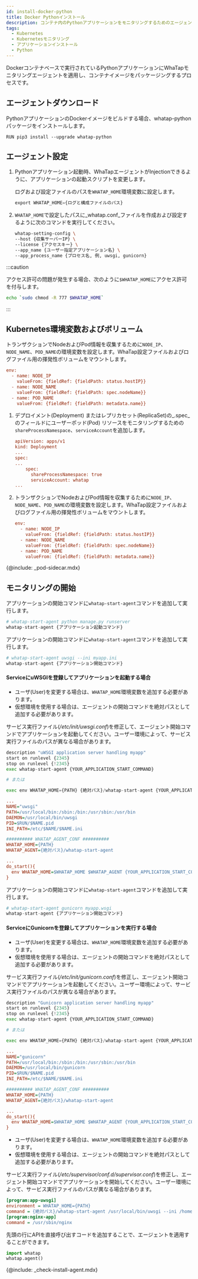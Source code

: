 ```yaml
---
id: install-docker-python
title: Docker Pythonインストール
description: コンテナ内のPythonアプリケーションをモニタリングするためのエージェントのインストール手順です。
tags:
  - Kubernetes
  - Kubernetesモニタリング
  - アプリケーションインストール
  - Python
---
```



Dockerコンテナベースで実行されているPythonアプリケーションにWhaTapモニタリングエージェントを適用し、コンテナイメージをパッケージングするプロセスです。

## エージェントダウンロード

PythonアプリケーションのDockerイメージをビルドする場合、whatap-pythonパッケージをインストールします。

```docker title='python ver 3.7'
RUN pip3 install --upgrade whatap-python
```

## エージェント設定

1.  Pythonアプリケーション起動時、WhaTapエージェントがInjectionできるように、アプリケーションの起動スクリプトを変更します。 

    ログおよび設定ファイルのパスを`WHATAP_HOME`環境変数に設定します。

    ```python
    export WHATAP_HOME={ログと構成ファイルのパス}
    ```

2.  `WHATAP_HOME`で設定したパスに_whatap.conf_ファイルを作成および設定するように次のコマンドを実行してください。

    ```bash
    whatap-setting-config \
    --host {収集サーバーIP} \
    --license {アクセスキー} \
    --app_name {ユーザー指定アプリケーション名} \
    --app_process_name {プロセス名, 例, uwsgi, gunicorn}
    ```

:::caution

アクセス許可の問題が発生する場合、次のように`$WHATAP_HOME`にアクセス許可を付与します。

```bash
echo `sudo chmod -R 777 $WHATAP_HOME`
```

:::

## Kubernetes環境変数およびボリューム

<Tabs>
<TabItem value='basic' label='デフォルト' default>

トランザクションでNodeおよびPod情報を収集するために`NODE_IP`、`NODE_NAME`、`POD_NAME`の環境変数を設定します。WhaTap設定ファイルおよびログファイル用の揮発性ボリュームをマウントします。

```ini
env:
  - name: NODE_IP
    valueFrom: {fieldRef: {fieldPath: status.hostIP}}
  - name: NODE_NAME
    valueFrom: {fieldRef: {fieldPath: spec.nodeName}}
  - name: POD_NAME
    valueFrom: {fieldRef: {fieldPath: metadata.name}}
```

</TabItem>
<TabItem value='eksfragate' label='EKS Fargate'>

1.  デプロイメント(Deployment) またはレプリカセット(ReplicaSet)の_.spec_のフィールドにユーザーポッド(Pod) リソースをモニタリングするための`shareProcessNamespace`、`serviceAccount`を追加します。

    ```ini
    apiVersion: apps/v1
    kind: Deployment
    ...
    spec:
    ...
        spec:
          shareProcessNamespace: true
          serviceAccount: whatap
    ...
    ```

2.  トランザクションでNodeおよびPod情報を収集するために`NODE_IP`、`NODE_NAME`、`POD_NAME`の環境変数を設定します。WhaTap設定ファイルおよびログファイル用の揮発性ボリュームをマウントします。

    ```ini
    env:
      - name: NODE_IP
        valueFrom: {fieldRef: {fieldPath: status.hostIP}}
      - name: NODE_NAME
        valueFrom: {fieldRef: {fieldPath: spec.nodeName}}
      - name: POD_NAME
        valueFrom: {fieldRef: {fieldPath: metadata.name}}
    ```

{@include: _pod-sidecar.mdx}

</TabItem>
</Tabs>

## モニタリングの開始

<Tabs>
<TabItem value='command' label='Command' default>

アプリケーションの開始コマンドに`whatap-start-agent`コマンドを追加して実行します。

```python
# whatap-start-agent python manage.py runserver
whatap-start-agent {アプリケーション起動コマンド}
```

</TabItem>
<TabItem value='uwsgi' label='uWSGI'>

アプリケーションの開始コマンドに`whatap-start-agent`コマンドを追加して実行します。

```python
# whatap-start-agent uwsgi --ini myapp.ini
whatap-start-agent {アプリケーション開始コマンド}
```

#### ServiceにuWSGIを登録してアプリケーションを起動する場合

-   ユーザ(User)を変更する場合は、`WHATAP_HOME`環境変数を追加する必要があります。
-   仮想環境を使用する場合は、エージェントの開始コマンドを絶対パスとして追加する必要があります。

サービス実行ファイル(_/etc/init/uwsgi.conf_)を修正して、エージェント開始コマンドでアプリケーションを起動してください。ユーザー環境によって、サービス実行ファイルのパスが異なる場合があります。

```python title='/etc/init.d/uwsgi'
description "uWSGI application server handling myapp"
start on runlevel {2345}
stop on runlevel {!2345}
exec whatap-start-agent {YOUR_APPLICATION_START_COMMAND}

# または

exec env WHATAP_HOME={PATH} {絶対パス}/whatap-start-agent {YOUR_APPLICATION_START_COMMAND}
```

```ini title='/etc/init/uwsgi.conf'
...
NAME="uwsgi"
PATH=/usr/local/bin:/sbin:/bin:/usr/sbin:/usr/bin
DAEMON=/usr/local/bin/uwsgi
PID=$RUN/$NAME.pid
INI_PATH=/etc/$NAME/$NAME.ini

########## WHATAP_AGENT_CONF ##########
WHATAP_HOME={PATH}
WHATAP_AGENT={絶対パス}/whatap-start-agent

...
do_start(){
  env WHATAP_HOME=$WHATAP_HOME $WHATAP_AGENT {YOUR_APPLICATION_START_COMMAND}
}
```

</TabItem>

<TabItem value='gunicorn' label='Gunicorn'>

アプリケーションの開始コマンドに`whatap-start-agent`コマンドを追加して実行します。

```python
# whatap-start-agent gunicorn myapp.wsgi
whatap-start-agent {アプリケーション開始コマンド}
```

#### ServiceにGunicornを登録してアプリケーションを実行する場合

-   ユーザ(User)を変更する場合は、`WHATAP_HOME`環境変数を追加する必要があります。
-   仮想環境を使用する場合は、エージェントの開始コマンドを絶対パスとして追加する必要があります。

サービス実行ファイル(_/etc/init/gunicorn.conf_)を修正し、エージェント開始コマンドでアプリケーションを起動してください。ユーザー環境によって、サービス実行ファイルのパスが異なる場合があります。

```python title='/etc/init.d/gunicorn'
description "Gunicorn application server handling myapp"
start on runlevel {2345}
stop on runlevel {!2345}
exec whatap-start-agent {YOUR_APPLICATION_START_COMMAND}

# または

exec env WHATAP_HOME={PATH} {絶対パス}/whatap-start-agent {YOUR_APPLICATION_START_COMMAND}
```

```ini title='/etc/init/gunicorn.conf'
...
NAME="gunicorn"
PATH=/usr/local/bin:/sbin:/bin:/usr/sbin:/usr/bin
DAEMON=/usr/local/bin/gunicorn
PID=$RUN/$NAME.pid
INI_PATH=/etc/$NAME/$NAME.ini

########## WHATAP_AGENT_CONF ##########
WHATAP_HOME={PATH}
WHATAP_AGENT={絶対パス}/whatap-start-agent

...
do_start(){
  env WHATAP_HOME=$WHATAP_HOME $WHATAP_AGENT {YOUR_APPLICATION_START_COMMAND}
}
```

</TabItem>
<TabItem value='supervisor' label='Supervisor'>

-   ユーザ(User)を変更する場合は、`WHATAP_HOME`環境変数を追加する必要があります。
-   仮想環境を使用する場合は、エージェントの開始コマンドを絶対パスとして追加する必要があります。

サービス実行ファイル(_/etc/supervisor/conf.d/supervisor.conf_)を修正し、エージェント開始コマンドでアプリケーションを開始してください。ユーザー環境によって、サービス実行ファイルのパスが異なる場合があります。

```ini title='supervisor.conf'
[program:app-uwsgi]
environment = WHATAP_HOME={PATH}
command = {絶対パス}/whatap-start-agent /usr/local/bin/uwsgi --ini /home/blog/backend/config/uwsgi.ini
[program:nginx-app]
command = /usr/sbin/nginx
```

</TabItem>
<TabItem value='code' label='Code'>

先頭の行にAPIを直接呼び出すコードを追加することで、エージェントを適用することができます。

```python
import whatap
whatap.agent()
```

</TabItem>
</Tabs>

{@include: _check-install-agent.mdx}
